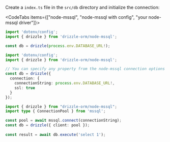 
Create a `index.ts` file in the `src/db` directory and initialize the connection:

<CodeTabs items={["node-mssql", "node-mssql with config", "your node-mssql driver"]}>
```typescript copy
import 'dotenv/config';
import { drizzle } from 'drizzle-orm/node-mssql';

const db = drizzle(process.env.DATABASE_URL!);
```
```typescript copy
import 'dotenv/config';
import { drizzle } from 'drizzle-orm/node-mssql';

// You can specify any property from the node-mssql connection options
const db = drizzle({ 
  connection: { 
    connectionString: process.env.DATABASE_URL!,
    ssl: true
  }
});
```
```typescript copy
import { drizzle } from "drizzle-orm/node-mssql";
import type { ConnectionPool } from 'mssql';

const pool = await mssql.connect(connectionString);
const db = drizzle({ client: pool });
 
const result = await db.execute('select 1');
```
</CodeTabs>

